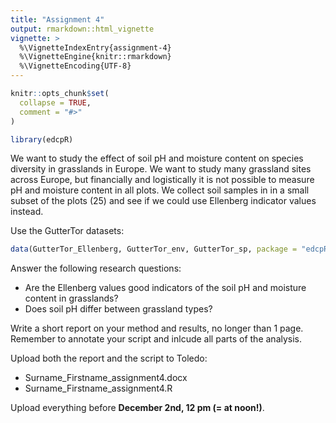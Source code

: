```yaml
---
title: "Assignment 4"
output: rmarkdown::html_vignette
vignette: >
  %\VignetteIndexEntry{assignment-4}
  %\VignetteEngine{knitr::rmarkdown}
  %\VignetteEncoding{UTF-8}
---
```


```r
knitr::opts_chunk$set(
  collapse = TRUE,
  comment = "#>"
)
```

```r
library(edcpR)
```

We want to study the effect of soil pH and moisture content on species diversity in grasslands in Europe. We want to study many grassland sites across Europe, but financially and logistically it is not possible to measure pH and moisture content in all plots. We collect soil samples in in a small subset of the plots (25) and see if we could use Ellenberg indicator values instead.

Use the GutterTor datasets:
```r
data(GutterTor_Ellenberg, GutterTor_env, GutterTor_sp, package = "edcpR")
```

Answer the following research questions:

- Are the Ellenberg values good indicators of the soil pH and moisture content in grasslands?
- Does soil pH differ between grassland types?

Write a short report on your method and results, no longer than 1 page. Remember to annotate your script and inlcude all parts of the analysis. 

Upload both the report and the script to Toledo:

- Surname_Firstname_assignment4.docx
- Surname_Firstname_assignment4.R

Upload everything before **December 2nd, 12 pm (= at noon!)**.
